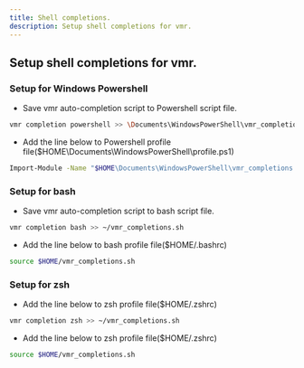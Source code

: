 ```yaml
---
title: Shell completions.
description: Setup shell completions for vmr.
---
```


## Setup shell completions for vmr.

### Setup for Windows Powershell

- Save vmr auto-completion script to Powershell script file.

```bash
vmr completion powershell >> \Documents\WindowsPowerShell\vmr_completions.ps1
```

- Add the line below to Powershell profile file($HOME\Documents\WindowsPowerShell\profile.ps1)

```bash
Import-Module -Name "$HOME\Documents\WindowsPowerShell\vmr_completions.ps1"
```

### Setup for bash

- Save vmr auto-completion script to bash script file.

```bash
vmr completion bash >> ~/vmr_completions.sh
```

- Add the line below to bash profile file($HOME/.bashrc)

```bash
source $HOME/vmr_completions.sh
```

### Setup for zsh

- Add the line below to zsh profile file($HOME/.zshrc)

```bash
vmr completion zsh >> ~/vmr_completions.sh
```

- Add the line below to zsh profile file($HOME/.zshrc)

```bash
source $HOME/vmr_completions.sh
```
